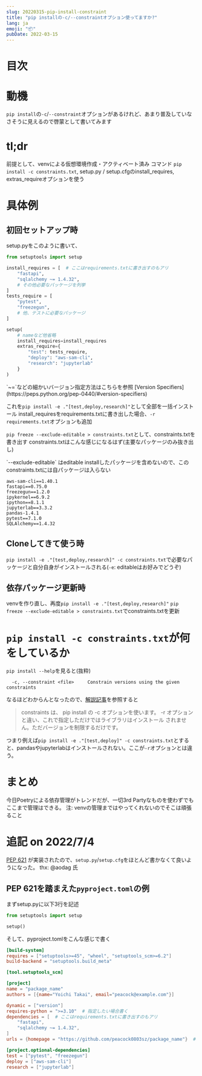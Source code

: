 ```yaml
---
slug: 20220315-pip-install-constraint
title: "pip installの-c/--constraintオプション使ってますか?"
lang: ja
emoji: "📦"
pubDate: 2022-03-15
---
```



# 目次

# 動機

`pip install`の`-c`/`--constraint`オプションがあるけれど、あまり普及していなさそうに見えるので啓蒙として書いてみます

# tl;dr

前提として、venvによる仮想環境作成・アクティベート済み
コマンド `pip install -c constraints.txt`, setup.py / setup.cfgのinstall_requires, extras_requireオプションを使う

# 具体例

## 初回セットアップ時

setup.pyをこのように書いて、

```python
from setuptools import setup

install_requires = [  # ここはrequirements.txtに書き出すのもアリ
    "fastapi",
    "sqlalchemy ~= 1.4.32",
    # その他必要なパッケージを列挙
]
tests_require = [
    "pytest",
    "freezegun",
    # 他、テストに必要なパッケージ
]

setup(
    # nameなど他省略
    install_requires=install_requires
    extras_require={
        "test": tests_require,
        "deploy": "aws-sam-cli",
        "research": "jupyterlab"
    }
)
```

<Note>
  `~=`などの細かいバージョン指定方法はこちらを参照 [Version
  Specifiers](https://peps.python.org/pep-0440/#version-specifiers)
</Note>

これを`pip install -e ."[test,deploy,research]"`として全部を一括インストール
install_requiresをrequirements.txtに書き出した場合、`-r requirements.txt`オプションも追加

`pip freeze --exclude-editable > constraints.txt`として、constraints.txtを書き出す
constraints.txtはこんな感じになるはず(主要なパッケージのみ抜き出し)

<Note>
  `--exclude-editable` はeditable
  installしたパッケージを含めないので、このconstraints.txtには自パッケージは入らない
</Note>

```
aws-sam-cli==1.40.1
fastapi==0.75.0
freezegun==1.2.0
ipykernel==6.9.2
ipython==8.1.1
jupyterlab==3.3.2
pandas-1.4.1
pytest==7.1.0
SQLAlchemy==1.4.32
```

## Cloneしてきて使う時

`pip install -e ."[test,deploy,research]" -c constraints.txt`で必要なパッケージと自分自身がインストールされる(`-e`: editableはお好みでどうぞ)

## 依存パッケージ更新時

venvを作り直し、再度`pip install -e ."[test,deploy,research]"`
`pip freeze --exclude-editable > constraints.txt`でconstraints.txtを更新

# `pip install -c constraints.txt`が何をしているか

`pip install --help`を見ると(抜粋)

`  -c, --constraint <file>     Constrain versions using the given constraints`

なるほどわからんとなったので、[解説記事](https://qiita.com/methane/items/11219ceedb44c0ebcc75#constraints-の使い方)を参照すると

> constraints は、 pip install の -c オプションを使います。 -r オプションと違い、これで指定しただけではライブラリはインストール されません。ただバージョンを制限するだけです。

つまり例えば`pip install -e ."[test,deploy]" -c constraints.txt`とすると、pandasやjupyterlabはインストールされない。ここが`-r`オプションとは違う。

# まとめ

今日Poetryによる依存管理がトレンドだが、一切3rd Partyなものを使わずでもここまで管理はできる。
注: venvの管理まではやってくれないのでそこは頑張ること

# 追記 on 2022/7/4

[PEP 621](https://peps.python.org/pep-0621/) が実装されたので、`setup.py`/`setup.cfg`をほとんど書かなくて良いようになった。
thx: @aodag 氏

## PEP 621を踏まえた`pyproject.toml`の例

まずsetup.pyに以下3行を記述

```python
from setuptools import setup

setup()
```

そして、pyproject.tomlをこんな感じで書く

```toml
[build-system]
requires = ["setuptools>=45", "wheel", "setuptools_scm>=6.2"]
build-backend = "setuptools.build_meta"

[tool.setuptools_scm]

[project]
name = "package_name"
authors = [{name="Yoichi Takai", email="peacock@example.com"}]

dynamic = ["version"]
requires-python = ">=3.10"  # 指定したい場合書く
dependencies = [  # ここはrequirements.txtに書き出すのもアリ
    "fastapi",
    "sqlalchemy ~= 1.4.32",
]
urls = {homepage = "https://github.com/peacock0803sz/package_name"}  # privateでもよい

[project.optional-dependencies]
test = ["pytest", "freezegun"]
deploy = ["aws-sam-cli"]
research = ["jupyterlab"]
```
